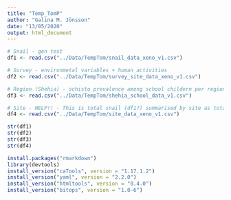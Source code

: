 ```yaml
---
title: "Temp_TomP"
author: "Galina M. Jönsson"
date: "13/05/2020"
output: html_document
---
```


```r
# Snail - gen test
df1 <- read.csv("../Data/TempTom/snail_data_xeno_v1.csv")

# Survey - environmetal variables + human activities
df2 <- read.csv("../Data/TempTom/survey_site_data_xeno_v1.csv")

# Region (Shehia) - schisto prevalence among school childern per region
df3 <- read.csv("../Data/TempTom/shehia_school_data_v1.csv")

# Site - HELP!! - This is total snail (df1?) summarised by site as total over study period?
df4 <- read.csv("../Data/TempTom/site_data_xeno_v1.csv")

str(df1)
str(df2)
str(df3)
str(df4)

install.packages("rmarkdown")
library(devtools)
install_version("caTools", version = "1.17.1.2")
install_version("yaml", version = "2.2.0")
install_version("htmltools", version = "0.4.0")
install_version("bitops", version = "1.0-6")

```


